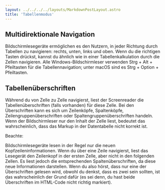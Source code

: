 ```yaml
---
layout: ../../../../layouts/MarkdownPostLayout.astro
title: 'Tabellenmodus'
---
```


## Multidirektionale Navigation

Bildschirmlesegeräte ermöglichen es den Nutzern, in jeder Richtung durch Tabellen
zu navigieren: rechts, unten, links und oben. Wenn du die richtigen Tasten drückst,
kannst du ähnlich wie in einer Tabellenkalkulation durch die Zellen navigieren.
Alle Windows-Bildschirmleser verwenden Strg + Alt + Pfeiltasten für die Tabellennavigation;
unter macOS sind es Strg + Option + Pfeiltasten.

## Tabellenüberschriften

Während du von Zelle zu Zelle navigierst, liest der Screenreader die Tabellenüberschriften
(falls vorhanden) für diese Zelle. Bei den Überschriften kann es sich um Zeilenköpfe,
Spaltenköpfe, Zeilengruppenüberschriften oder Spaltengruppenüberschriften handeln.
Wenn der Bildschirmleser nur den Inhalt der Zelle liest, bedeutet das wahrscheinlich,
dass das Markup in der Datentabelle nicht korrekt ist.

Beachte:

Bildschirmlesegeräte lesen in der Regel nur die neuen Kopfzeileninformationen.
Wenn du über eine Zeile navigierst, liest das Lesegerät den Zeilenkopf in der
ersten Zelle, aber nicht in den folgenden Zellen. Es liest jedoch die entsprechenden
Spaltenüberschriften, da diese neue Informationen darstellen. Wenn du also hörst,
dass nur eine der Überschriften gelesen wird, obwohl du denkst, dass es zwei sein
sollten, ist das wahrscheinlich der Grund dafür (es sei denn, du hast beide
Überschriften im HTML-Code nicht richtig markiert).
